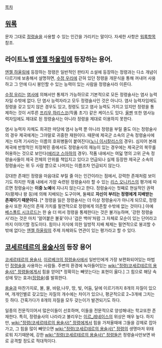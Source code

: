 [[목차]]

== [[워록]] ==
문자 그대로 [[정령술]]을 사용할 수 있는 인간을 가리키는 말이다. 자세한 사항은 [[워록]]항목 참조.

== 라이트노벨 [[엔젤 하울링]]에 등장하는 용어. ==
[[엔젤 하울링]]에 등장하는 정령은 일반적인 판타지 소설에 등장하는 정령과는 다소 개념이 다르기에 보충해서 설명하면, [[수정 우리]]에 갇혀 있던 정령을 개문식을 통해 꺼내어 사용하고 그 안에 다시 봉인할 수 있는 능력이 있는 사람을 정령술사라 이른다.

[[수정 우리]]는 [[염사]]에 의해서만 통제가 가능하므로 기본적으로 모든 정령술사는 염사 능력자일 수밖에 없다. 단 염사 능력자라고 모두 정령술사인 것은 아니다. 염사 능력자임에도 정령을 갖고 있지 않은 경우도 있고, 정령도 있고 염사 능력도 가지고 있지만 정령을 통제하는 것이 서투른 [[프리우 하리스코]](작품 초기) 같은 케이스도 있다. [[울펜]] 또한 염사능력자임에도 제대로 된 정령술사는 아니라 정령을 제대로 이용하지 못한다.

염사 능력자 자체도 희귀한 마당에 염사 능력 뿐 아니라 정령을 부릴 줄도 아는 정령술사의 경우 제국에게는 그야말로 귀중한 재원이다. 때문에 제국군 소속의 군속 정령술사에게는 타격 기사라는 이름의 호위병들이 붙여진다([[노니 이시칼리스]]의 경우). 심지어 본래 제국에 반항적인 피정복민 중에서도 정령술사의 재능이 있는 경우에는 제국군의 복무를 허용하는 것으로 보인다([[에리코 스아하]]의 경우). 작품 내에서는 여덟 명의 고위 군속 정령술사들이 제국 전체의 안위를 책임지고 있다고 언급되나 실제 등장한 제국군 소속의 정령술사는 위 두 사람 뿐으로 나머지는 이름조차 언급되지 않는다.

강대한 존재인 정령을 마음대로 부릴 줄 아는 인간이라는 점에서, 강력한 존재처럼 보이기도 하지만 작품 내에서 가장 숙련된 정령술사라 할 수 있는 [[리스 오니키스]]의 평가에 따르면 정령술사는 '''이중 노예'''에 지나지 않는다고 한다. 정령술사는 첫째로 현실적인 권력자(황제나 왕 등)에 의해 지배되는 도구이며, 둘째로 '''자신이 부리는 정령에게 지배받는 존재이기 때문이다.''' [* 정령을 잃은 정령술사는 더 이상 정령술사가 아니게 되므로, 정령술사 또한 자신의 존재 가치를 필연적으로 정령에게 의존할 수밖에 없는 것이다.]
아예 [[베스폴트 시크르드]]는 한 술 더 떠서 정령을 통제한다는 것은 불가능하며, '강한 정령술사'라는 것은 마치 '얼어붙은 불꽃'이나 '검은 백마'처럼 그 자체로 모순이 있는 단어라고까지 이야기할 정도이다. 힘이나 지식에 의한 일방적 지배 체제는 필연적으로 붕괴할 수밖에 없다는 [[엔젤 하울링]]의 주제 자체와도 연관이 있는 평가라고 할 수 있다.


== [[코세르테르의 용술사]]의 등장 용어 ==

[[코세르테르의 용술사]], [[이르베크의 정령술사]]에서 일반인에게 가장 보편화되어있는 마법인 [[정령술]]을 사용하는 사람들. 주변의 환경에 녹아들어있는 [[wiki:"정령(코세르테르의 용술사)" 정령]]들에게서 힘을 얻어[* 정확히는 빼앗는다는 표현이 옳다.] 그 힘으로 해당 속성에 맞는 효과([[정령술]])를 발휘한다.

[[용술]]과 마찬가지로, 불, 물, 바람,나무, 땅, 빛, 어둠, 달에 이르기까지 8개의 자질이 있으며, 개개인별로 갖고있는 자질의 개수에는 차이가 있으나, 평균적으로 2~3개에 그치는듯 하다. 간혹가다가 8개의 자질을 모두 갖는이가 발견되기도 하다.

일종의 전문직이어서 많은이들이 선호하며, 이들을 전문적으로 양성해내는 학교또한 존재한다. 특히, 정령술사의 나라라고 불리우는 [[이르_레네이스]]의 위상은 매우 높다. 하지만, [[wiki:"정령(코세르테르의 용술사)" 정령]]에게서 힘을 가져올때에 그들을 강제로 잡아가고, 그 힘을 많이 빼앗으면 [[wiki:"정령(코세르테르의 용술사)" 정령]]의 생명마저 위태로워 지기때문에, 강한 [[wiki:"정령(코세르테르의 용술사)" 정령]]들은 정령술사만보면 바로 공격할 정도로 적대적이다.

